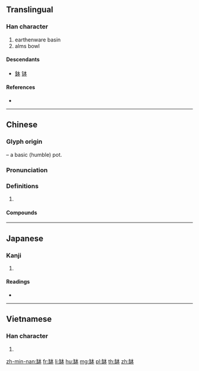 {{character info/new}}
{{also|鉢|钵}}
==Translingual==
{{Han simplified forms|缽|鉢|钵}}
===Han character===
{{Han char|rn=121|rad=缶|as=05|sn=11|four=84749|canj=OUDM}}

# earthenware basin
# alms bowl

====Descendants====
* [[鉢]] [[钵]]

====References====
* {{Han ref|kx=0945.171|dkj=28136|dj=1385.230|hdz=52936.060|uh=7F3D|ud=32573|bh=B2DA|bd=45786}}

----

==Chinese==
{{zh-forms|s=钵|alt=鉢}}

===Glyph origin===
{{Han etym}}
{{Han compound|缶|t1=pot|本|t2=basic|ls=ic}} – a basic (humble) pot. {{rfv-etymology|zh}}

===Pronunciation===
{{zh-pron
|m=bō
|c=but3
|mn=poah
|mc=
|oc=y
|cat=
}}

===Definitions===
{{zh-hanzi}}

# {{rfdef|zh}}

====Compounds====
{{zh-der|傳衣缽|乳缽|付衣缽|家缽|優缽羅|托缽|托缽人|擂缽|沿門託缽|缽盂|衣缽|缽子|缽盂頭|衣缽相傳|衣缽真傳|衣缽塔|缽頭}}

----

==Japanese==

===Kanji===
{{ja-kanji|grade=|rs=缶05}}

# {{defn|lang=ja|sort=缶05}}

====Readings====
* {{ja-readings|on=[[はち]] (hachi), [[はつ]] (hatsu)|kun=|nanori=}}

----

==Vietnamese==

===Han character===
{{vi-hantu|[[bát]]|rs=缶05}}

# {{defn|lang=vi|sort=缶05}}

[[zh-min-nan:缽]]
[[fr:缽]]
[[li:缽]]
[[hu:缽]]
[[mg:缽]]
[[pl:缽]]
[[th:缽]]
[[zh:缽]]